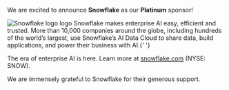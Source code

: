 We are excited to announce **Snowflake** as our **Platinum** sponsor!

<img
  src="/images/sponsors/snowflake.svg"
  alt="Snowflake logo logo"
  width="full"
  className="dark:bg-gray-100 p-4 rounded"
/>
Snowflake makes enterprise AI easy, efficient and trusted. More than 10,000
companies around the globe, including hundreds of the world’s largest, use
Snowflake’s AI Data Cloud to share data, build applications, and power their
business with AI.{' '}

The era of enterprise AI is here. Learn more at [snowflake.com](https://snowflake.com) (NYSE: SNOW).

We are immensely grateful to Snowflake for their generous support.
